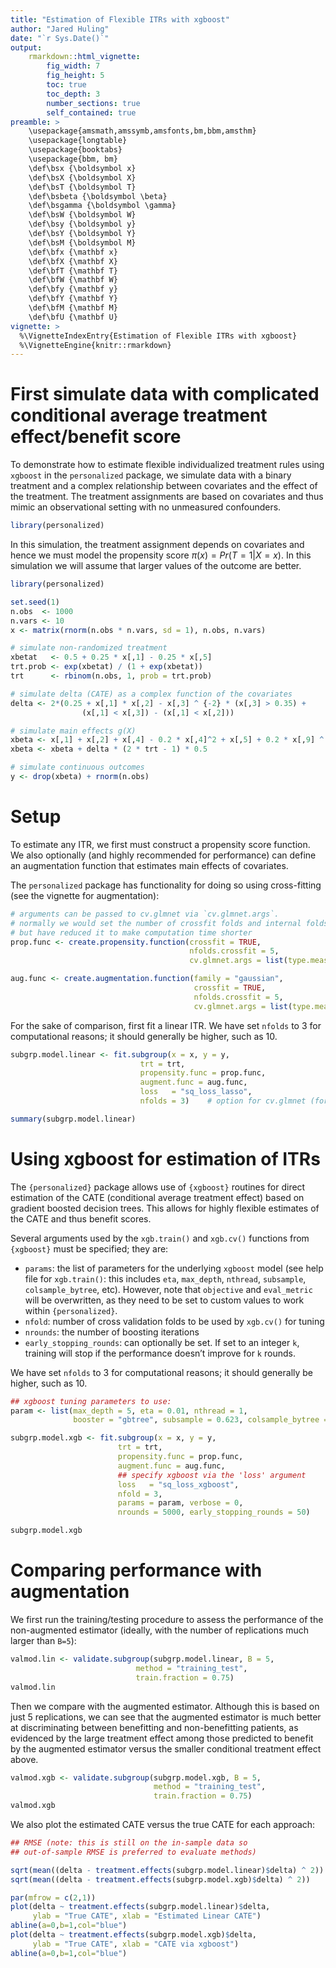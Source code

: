 ```yaml
---
title: "Estimation of Flexible ITRs with xgboost"
author: "Jared Huling"
date: "`r Sys.Date()`"
output: 
    rmarkdown::html_vignette:
        fig_width: 7
        fig_height: 5
        toc: true
        toc_depth: 3
        number_sections: true
        self_contained: true
preamble: >
    \usepackage{amsmath,amssymb,amsfonts,bm,bbm,amsthm}
    \usepackage{longtable}
    \usepackage{booktabs}
    \usepackage{bbm, bm}
    \def\bsx {\boldsymbol x}
    \def\bsX {\boldsymbol X}
    \def\bsT {\boldsymbol T}
    \def\bsbeta {\boldsymbol \beta}
    \def\bsgamma {\boldsymbol \gamma}
    \def\bsW {\boldsymbol W}
    \def\bsy {\boldsymbol y}
    \def\bsY {\boldsymbol Y}
    \def\bsM {\boldsymbol M}
    \def\bfx {\mathbf x}
    \def\bfX {\mathbf X}
    \def\bfT {\mathbf T}
    \def\bfW {\mathbf W}
    \def\bfy {\mathbf y}
    \def\bfY {\mathbf Y}
    \def\bfM {\mathbf M}
    \def\bfU {\mathbf U}
vignette: >
  %\VignetteIndexEntry{Estimation of Flexible ITRs with xgboost}
  %\VignetteEngine{knitr::rmarkdown}
---
```


# First simulate data with complicated conditional average treatment effect/benefit score

To demonstrate how to estimate flexible individualized treatment rules using `xgboost` in the `personalized` package, we simulate data with a binary treatment and a complex relationship between covariates and the effect of the treatment. The treatment assignments are based on covariates and thus mimic an observational setting with no unmeasured confounders.

```r
library(personalized)
```

In this simulation, the treatment assignment depends on covariates and hence we must model the propensity score $\pi(x) = Pr(T = 1 | X = x)$. In this simulation we will assume that larger values of the outcome are better. 

```r
library(personalized)

set.seed(1)
n.obs  <- 1000
n.vars <- 10
x <- matrix(rnorm(n.obs * n.vars, sd = 1), n.obs, n.vars)

# simulate non-randomized treatment
xbetat   <- 0.5 + 0.25 * x[,1] - 0.25 * x[,5]
trt.prob <- exp(xbetat) / (1 + exp(xbetat))
trt      <- rbinom(n.obs, 1, prob = trt.prob)

# simulate delta (CATE) as a complex function of the covariates
delta <- 2*(0.25 + x[,1] * x[,2] - x[,3] ^ {-2} * (x[,3] > 0.35) + 
                (x[,1] < x[,3]) - (x[,1] < x[,2]))

# simulate main effects g(X)
xbeta <- x[,1] + x[,2] + x[,4] - 0.2 * x[,4]^2 + x[,5] + 0.2 * x[,9] ^ 2
xbeta <- xbeta + delta * (2 * trt - 1) * 0.5

# simulate continuous outcomes
y <- drop(xbeta) + rnorm(n.obs)
```


# Setup

To estimate any ITR, we first must construct a propensity score function. We also optionally (and highly recommended for performance) can define an augmentation function that estimates main effects of covariates.

The `personalized` package has functionality for doing so using cross-fitting (see the vignette for augmentation):

```r
# arguments can be passed to cv.glmnet via `cv.glmnet.args`.
# normally we would set the number of crossfit folds and internal folds to be larger, 
# but have reduced it to make computation time shorter
prop.func <- create.propensity.function(crossfit = TRUE,
                                        nfolds.crossfit = 5,
                                        cv.glmnet.args = list(type.measure = "auc", nfolds = 3))
```

```r
aug.func <- create.augmentation.function(family = "gaussian",
                                         crossfit = TRUE,
                                         nfolds.crossfit = 5,
                                         cv.glmnet.args = list(type.measure = "mse", nfolds = 3))
```


For the sake of comparison, first fit a linear ITR. We have set `nfolds` to 3 for computational reasons; it should generally be higher, such as 10.
```r
subgrp.model.linear <- fit.subgroup(x = x, y = y,
                             trt = trt,
                             propensity.func = prop.func,
                             augment.func = aug.func,
                             loss   = "sq_loss_lasso",
                             nfolds = 3)    # option for cv.glmnet (for ITR estimation)

summary(subgrp.model.linear)
```

# Using xgboost for estimation of ITRs

The `{personalized}` package allows use of `{xgboost}` routines for direct estimation of the CATE (conditional average treatment effect) based on gradient boosted decision trees. This allows for highly flexible estimates of the CATE and thus benefit scores. 

Several arguments used by the `xgb.train()` and `xgb.cv()` functions from `{xgboost}` must be specified; they are:

- `params`: the list of parameters for the underlying `xgboost` model (see help file for `xgb.train()`: this includes `eta`, `max_depth`, `nthread`, `subsample`, `colsample_bytree`, etc). However, note that `objective` and `eval_metric` will be overwritten, as they need to be set to custom values to work within `{personalized}`.
- `nfold`: number of cross validation folds to be used by `xgb.cv()` for tuning
- `nrounds`: the number of boosting iterations
- `early_stopping_rounds`: can optionally be set. If set to an integer `k`, training will stop if the performance doesn't improve for `k` rounds.


We have set `nfolds` to 3 for computational reasons; it should generally be higher, such as 10.
```r

## xgboost tuning parameters to use:
param <- list(max_depth = 5, eta = 0.01, nthread = 1, 
              booster = "gbtree", subsample = 0.623, colsample_bytree = 1)

subgrp.model.xgb <- fit.subgroup(x = x, y = y,
                        trt = trt,
                        propensity.func = prop.func,
                        augment.func = aug.func,
                        ## specify xgboost via the 'loss' argument
                        loss   = "sq_loss_xgboost",
                        nfold = 3,
                        params = param, verbose = 0,
                        nrounds = 5000, early_stopping_rounds = 50)

subgrp.model.xgb
```

# Comparing performance with augmentation

We first run the training/testing procedure to assess the performance of the non-augmented estimator (ideally, with the number of replications much larger than `B=5`):

```r
valmod.lin <- validate.subgroup(subgrp.model.linear, B = 5,
                            method = "training_test",
                            train.fraction = 0.75)
valmod.lin
```

Then we compare with the augmented estimator. Although this is based on just 5 replications, we can see that the augmented estimator is much better at discriminating between benefitting and non-benefitting patients, as evidenced by the large treatment effect among those predicted to benefit by the augmented estimator versus the smaller conditional treatment effect above.

```r
valmod.xgb <- validate.subgroup(subgrp.model.xgb, B = 5,
                                method = "training_test",
                                train.fraction = 0.75)
valmod.xgb
```



We also plot the estimated CATE versus the true CATE for each approach:

```r

## RMSE (note: this is still on the in-sample data so
## out-of-sample RMSE is preferred to evaluate methods)

sqrt(mean((delta - treatment.effects(subgrp.model.linear)$delta) ^ 2))
sqrt(mean((delta - treatment.effects(subgrp.model.xgb)$delta) ^ 2))

par(mfrow = c(2,1))
plot(delta ~ treatment.effects(subgrp.model.linear)$delta,
     ylab = "True CATE", xlab = "Estimated Linear CATE")
abline(a=0,b=1,col="blue")
plot(delta ~ treatment.effects(subgrp.model.xgb)$delta,
     ylab = "True CATE", xlab = "CATE via xgboost") 
abline(a=0,b=1,col="blue")
```
